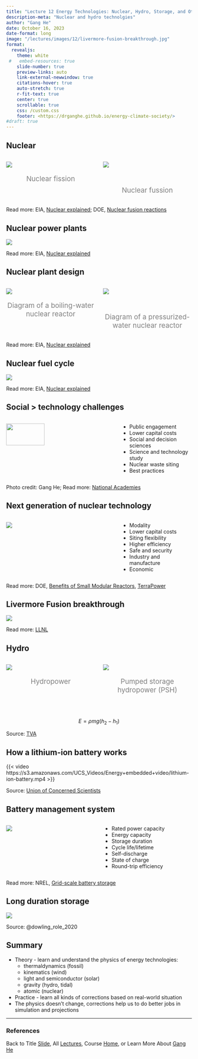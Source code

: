 ```yaml
---
title: "Lecture 12 Energy Technologies: Nuclear, Hydro, Storage, and Other"
description-meta: "Nuclear and hydro technolgies"
author: "Gang He"
date: October 16, 2023
date-format: long
image: "/lectures/images/12/livermore-fusion-breakthrough.jpg"
format:
  revealjs:
    theme: white
 #   embed-resources: true
    slide-number: true
    preview-links: auto
    link-external-newwindow: true
    citations-hover: true
    auto-stretch: true
    r-fit-text: true
    center: true
    scrollable: true
    css: /custom.css
    footer: <https://drganghe.github.io/energy-climate-society/>
#draft: true    
---
```


## Nuclear 

:::columns

::: {.column width="50%"}

![](/lectures/images/12/fission.png){fig-align="center"}

<p style="font-size:14pt; color:gray; text-align:center;">
Nuclear fission
</p>

:::

::: {.column width="50%"}

![](/lectures/images/12/fusion-reactions.jpeg){fig-align="center"}

</br>

<p style="font-size:14pt; color:gray; text-align:center;">
Nuclear fussion
</p>
:::

:::

::: footer
Read more: EIA, [Nuclear explained](https://www.eia.gov/energyexplained/nuclear/); DOE, [Nuclear fusion reactions](https://www.energy.gov/science/doe-explainsnuclear-fusion-reactions)
:::


## Nuclear power plants

![](/lectures/images/12/US_nuclear_power_plants_map.png){fig-align="center"}

::: footer
Read more: EIA, [Nuclear explained](https://www.eia.gov/energyexplained/nuclear/)
:::


## Nuclear plant design

:::columns

::: {.column width="50%"}

![](/lectures/images/12/small_bwr.jpg){fig-align="center"}

<p style="font-size:14pt; color:gray; text-align:center;">
Diagram of a boiling-water nuclear reactor
</p>

:::

::: {.column width="50%"}

![](/lectures/images/12/small_pwr.jpg){fig-align="center"}

</br>

<p style="font-size:14pt; color:gray; text-align:center;">
Diagram of a pressurized-water nuclear reactor
</p>
:::

:::

::: footer
Read more: EIA, [Nuclear explained](https://www.eia.gov/energyexplained/nuclear/)
:::


## Nuclear fuel cycle

![](/lectures/images/12/nuclear_fuel_cycle.png){fig-align="center"}

::: footer
Read more: EIA, [Nuclear explained](https://www.eia.gov/energyexplained/nuclear/)
:::


## Social > technology challenges{.smaller}

:::columns

::: {.column width="60%"}
![](/lectures/images/12/three-island-historical-site.JPG){fig-align="center" width=60%}
:::

::: {.column width="40%"}
- Public engagement  
- Lower capital costs  
- Social and decision sciences  
- Science and technology study  
- Nuclear waste siting  
- Best practices
:::
:::

::: footer
Photo credit: Gang He; Read more: [National Academies](https://nap.nationalacademies.org/catalog/26606/understanding-the-societal-challenges-facing-nuclear-power-proceedings-of-a)
:::

## Next generation of nuclear technology

:::columns

::: {.column width="60%"}
![](/lectures/images/12/next-gen-nuclear.png){fig-align="center"}
:::

::: {.column width="40%"}
- Modality  
- Lower capital costs  
- Siting flexibility  
- Higher efficiency  
- Safe and security  
- Industry and manufacture  
- Economic 
:::
:::

::: footer
Read more: DOE, [Benefits of Small Modular Reactors](https://www.energy.gov/ne/benefits-small-modular-reactors-smrs), [TerraPower](https://www.terrapower.com/our-work/natriumpower/)
:::


## Livermore Fusion breakthrough

![](/lectures/images/12/livermore-fusion-breakthrough.jpg){fig-align="center"}

::: footer
Read more: [LLNL](https://www.llnl.gov/archive/news/lawrence-livermore-national-laboratory-achieves-fusion-ignition)
:::


## Hydro 

:::columns

::: {.column width="50%"}

![](/lectures/images/12/hydro.png){fig-align="center"}

<p style="font-size:14pt; color:gray; text-align:center;">
Hydropower 
</p>

:::

::: {.column width="50%"}
![](/lectures/images/12/pumped-storage.jpeg){fig-align="center"}

<p style="font-size:14pt; color:gray; text-align:center;">
Pumped storage hydropower (PSH)
</p>
:::

:::

</br>

<center>
$E=\rho mg(h_2-h_1)$
</center>

::: footer
Source: [TVA](https://www.tva.com/energy/our-power-system/hydroelectric/how-hydroelectric-power-works)
:::


## How a lithium-ion battery works

{{< video https://s3.amazonaws.com/UCS_Videos/Energy+embedded+video/lithium-ion-battery.mp4 >}}


::: footer
Source: [Union of Concerned Scientists](https://www.ucsusa.org/resources/how-energy-storage-works)
:::


## Battery management system 

:::columns
::: {.column width="50%"}
![](/lectures/images/12/battery-management-system.png){fig-align="center"}
:::

::: {.column width="50%"}
- Rated power capacity   
- Energy capacity   
- Storage duration  
- Cycle life/lifetime  
- Self-discharge  
- State of charge  
- Round-trip efficiency
:::
:::

::: footer
Read more: NREL, [Grid-scale battery storage](https://www.nrel.gov/docs/fy19osti/74426.pdf)
:::


## Long duration storage

![](/lectures/images/12/role-of-long-duration-storage.jpg){fig-align="center"}

::: footer
Source: @dowling_role_2020
:::


## Summary {.smaller}

- Theory - learn and understand the physics of energy technologies: 
  - thermaldynamics (fossil)  
  - kinematics (wind)  
  - light and semiconductor (solar)  
  - gravity (hydro, tidal)  
  - atomic (nuclear)    
- Practice - learn all kinds of corrections based on real-world situation  
- The physics doesn't change, corrections help us to do better jobs in simulation and projections  



------------------------------------------------------------------------

### References

::: {#refs}
:::

::: footer
Back to Title [Slide](https://drganghe.github.io/energy-climate-society/lectures/lecture12.html#title-slide), All [Lectures](https://drganghe.github.io/energy-climate-society/lectures.html), Course [Home](https://drganghe.github.io/energy-climate-society/), or Learn More About [Gang He](https://drganghe.github.io)
:::
